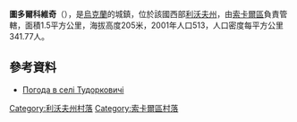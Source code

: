 {{coord|50|34|53|N|24|10|17|E|scale:100000|display=title}}

'''圖多爾科維奇'''（{{lang-uk|Тудорковичі}}），是[[烏克蘭|烏克蘭]]的城鎮，位於該國西部[[利沃夫州|利沃夫州]]，由[[索卡爾區|索卡爾區]]負責管轄，面積1.5平方公里，海拔高度205米，2001年人口513，人口密度每平方公里341.77人。

==參考資料==
* [http://weather.in.ua/ua/l'vovskaja/26601 Погода в селі Тудорковичі] {{Wayback|url=http://weather.in.ua/ua/l'vovskaja/26601 |date=20111221173507 }}

[[Category:利沃夫州村落|Category:利沃夫州村落]]
[[Category:索卡爾區村落|Category:索卡爾區村落]]


{{Lviv-geo-stub}}